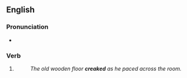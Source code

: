 ==English==

===Pronunciation===
* {{IPA|en|/kɹiːkt/}}

===Verb===
{{head|en|verb form}}

# {{en-past of|creak}}
#: ''The old wooden floor '''creaked''' as he paced across the room.''